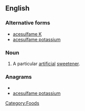 ==English==
{{wikipedia}}

===Alternative forms===
* [[acesulfame K]]
* [[acesulfame potassium]]

===Noun===
{{en-noun|-|sg=[[potassium]] [[acesulfame]]}}

#  A particular [[artificial]] [[sweetener]].

===Anagrams===
* {{alphagram|aaaceefilmmopssstuu}}
* [[acesulfame potassium#English|acesulfame potassium]]

[[Category:Foods]]